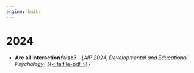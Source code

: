 ```yaml
---
engine: knitr
---
```


# 2024

- **Are all interaction false?** - [*AIP 2024, Developmental and Educational Psychology*] [{{< fa file-pdf >}}](files/2024-aip-sviluppo.pdf)
